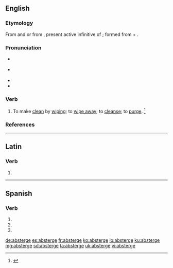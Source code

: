 ==English==

===Etymology===
From {{etyl|fr|en}} and {{etyl|frm|en}} {{term|absterger|lang=frm}} or from {{etyl|ML.|en}} {{m|la|abstergēre}}, present active infinitive of {{m|la|abstergeō||wipe off or away}}; formed from {{term|abs-|lang=la}} + {{m|la|tergeō||to wipe off}}.

===Pronunciation===
* {{a|RP}} {{IPA|/əbˈstɜː(ɹ)d͡ʒ/}}
* {{a|US}} {{IPA|/æbˈstɝd͡ʒ/|/əbˈstɝd͡ʒ/}}
* {{hyphenation|ab|sterge|lang=en}}
* {{rhymes|ɜː(ɹ)dʒ}}

===Verb===
{{en-verb|absterg|ing}}

# {{context|transitive|archaic|now|rare|lang=en}} To make [[clean]] by [[wipe|wiping]]; to [[wipe away]]; to [[cleanse]]; to [[purge]]. {{defdate|First attested in the early 16<sup>th</sup> century.}}<ref name=SOED>{{R:SOED5|page=9}}</ref>

===References===
<references/>

----

==Latin==

===Verb===
{{la-verb-form|abstergē}}

# {{conjugation of|abstergeō||2|s|pres|act|imp|lang=la}}

----

==Spanish==

===Verb===
{{es-verb-form|absterger}}

# {{es-verb form of|ending=er|mood=imperative|sense=affirmative|pers=2|formal=no|number=singular|[[absterger]]}}
# {{es-verb form of|ending=er|mood=indicative|tense=present|pers=2|formal=yes|number=singular|[[absterger]]}}
# {{es-verb form of|ending=er|mood=indicative|tense=present|pers=3|number=singular|[[absterger]]}}

[[de:absterge]]
[[es:absterge]]
[[fr:absterge]]
[[ko:absterge]]
[[io:absterge]]
[[ku:absterge]]
[[mg:absterge]]
[[sd:absterge]]
[[ta:absterge]]
[[uk:absterge]]
[[vi:absterge]]